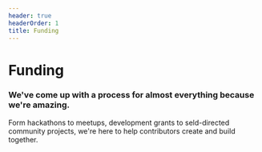 ```yaml
---
header: true
headerOrder: 1
title: Funding
---
```


# Funding

### We've come up with a process for almost everything because we're amazing. 

Form hackathons to meetups, development grants to seld-directed community projects, we're here to help contributors create and build together. 
